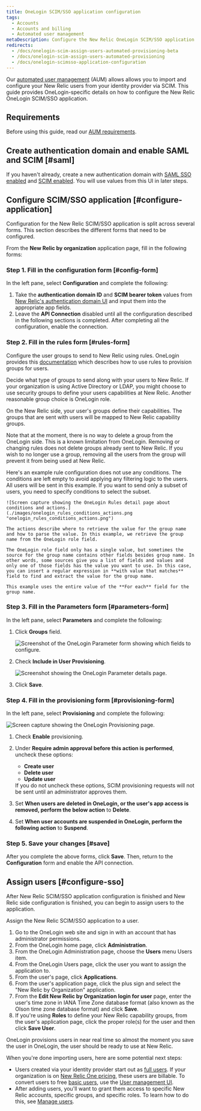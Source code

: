 ```yaml
---
title: OneLogin SCIM/SSO application configuration
tags:
  - Accounts
  - Accounts and billing
  - Automated user management
metaDescription: Configure the New Relic OneLogin SCIM/SSO application for your organization.
redirects:
  - /docs/onelogin-scim-assign-users-automated-provisioning-beta
  - /docs/onelogin-scim-assign-users-automated-provisioning
  - /docs/onelogin-scimsso-application-configuration
---
```


Our [automated user management](https://docs.newrelic.com/docs/accounts/accounts/automated-user-management/automated-user-provisioning-single-sign) (AUM) allows allows you to import and configure your New Relic users from your identity provider via SCIM. This guide provides OneLogin-specific details on how to configure the New Relic OneLogin SCIM/SSO application.

## Requirements

Before using this guide, read our [AUM requirements](https://docs.newrelic.com/docs/assign-users-automated-provisioning-allow-single-sign#requirements).

## Create authentication domain and enable SAML and SCIM [#saml]

If you haven't already, create a new authentication domain with [SAML SSO enabled](/docs/accounts/accounts-billing/new-relic-one-user-management/authentication-domains-saml-sso-scim-more/#saml) and [SCIM enabled](/docs/accounts/accounts-billing/new-relic-one-user-management/authentication-domains-saml-sso-scim-more#source-users). You will use values from this UI in later steps.

## Configure SCIM/SSO application [#configure-application]

Configuration for the New Relic SCIM/SSO application is split across several forms. This section describes the different forms that need to be configured.

From the **New Relic by organization** application page, fill in the following forms:

### Step 1. Fill in the configuration form [#config-form]

In the left pane, select **Configuration** and complete the following:

1. Take the **authentication domain ID** and **SCIM bearer token** values from [New Relic's authentication domain UI](https://docs.newrelic.com/docs/accounts/accounts-billing/new-relic-one-user-management/authentication-domains-saml-sso-scim-more) and input them into the appropriate app fields.
2. Leave the **API Connection** disabled until all the configuration described in the following sections is completed. After completing all the configuration, enable the connection.

### Step 2. Fill in the rules form [#rules-form]

Configure the user groups to send to New Relic using rules. OneLogin provides this [documentation](https://developers.onelogin.com/scim/create-app#scim_rules) which describes how to use rules to provision groups for users.

Decide what type of groups to send along with your users to New Relic. If your organization is using Active Directory or LDAP, you might choose to use security groups to define your users capabilities at New Relic. Another reasonable group choice is OneLogin role.

On the New Relic side, your user's groups define their capabilities. The groups that are sent with users will be mapped to New Relic capability groups.

Note that at the moment, there is no way to delete a group from the OneLogin side. This is a known limitation from OneLogin. Removing or changing rules does not delete groups already sent to New Relic. If you wish to no longer use a group, removing all the users from the group will prevent it from being used at New Relic.

<CollapserGroup>
  <Collapser
    id="rule-example"
    title="A rule that only uses actions"
  >
    Here's an example rule configuration does not use any conditions. The conditions are left empty to avoid applying any filtering logic to the users. All users will be sent in this example. If you want to send only a subset of users, you need to specify conditions to select the subset.

    ![Screen capture showing the OneLogin Rules detail page about conditions and actions.](./images/onelogin_rules_conditions_actions.png "onelogin_rules_conditions_actions.png")

    The actions describe where to retrieve the value for the group name and how to parse the value. In this example, we retrieve the group name from the OneLogin role field.

    The OneLogin role field only has a single value, but sometimes the source for the group name contains other fields besides group name. In other words, some sources give you a list of fields and values and only one of those fields has the value you want to use. In this case, you can insert a regular expression in **with value that matches** field to find and extract the value for the group name.

    This example uses the entire value of the **For each** field for the group name.
  </Collapser>
</CollapserGroup>

### Step 3. Fill in the Parameters form [#parameters-form]

In the left pane, select **Parameters** and complete the following:

1. Click **Groups** field.

   ![Screenshot of the OneLogin Parameter form showing which fields to configure.](./images/onelogin_parameter_form_general.png "onelogin_parameter_form_general.png")
2. Check **Include in User Provisioning**.

   ![Screenshot showing the OneLogin Parameter details page.](./images/onelogin_parameter_form_specific.png "onelogin_parameter_form_specific.png")
3. Click **Save**.

### Step 4. Fill in the provisioning form [#provisioning-form]

In the left pane, select **Provisioning** and complete the following:

![Screen capture showing the OneLogin Provisioning page.](./images/onelogin_provisioning_form.png "onelogin_provisioning_form.png")

1. Check **Enable** provisioning.
2. Under **Require admin approval before this action is performed**, uncheck these options:

   * **Create user**
   * **Delete user**
   * **Update user**

   <Callout variant="tip">
     If you do not uncheck these options, SCIM provisioning requests will not be sent until an administrator approves them.
   </Callout>
3. Set **When users are deleted in OneLogin, or the user's app access is removed, perform the below action** to **Delete**.
4. Set **When user accounts are suspended in OneLogin, perform the following action** to **Suspend**.

### Step 5. Save your changes [#save]

After you complete the above forms, click **Save**. Then, return to the **Configuration** form and enable the API connection.

## Assign users [#configure-sso]

After New Relic SCIM/SSO application configuration is finished and New Relic side configuration is finished, you can begin to assign users to the application.

Assign the New Relic SCIM/SSO application to a user.

1. Go to the OneLogin web site and sign in with an account that has administrator permissions.
2. From the OneLogin home page, click **Administration**.
3. From the OneLogin Administration page, choose the **Users** menu Users item.
4. From the OneLogin Users page, click the user you want to assign the application to.
5. From the user's page, click **Applications**.
6. From the user's application page, click the plus sign and select the "New Relic by Organization" application.
7. From the **Edit New Relic by Organization login for user** page, enter the user's time zone in IANA Time Zone database format (also known as the Olson time zone database format) and click **Save**.
8. If you're using **Roles** to define your New Relic capability groups, from the user's application page, click the proper role(s) for the user and then click **Save User**.

OneLogin provisions users in near real time so almost the moment you save the user in OneLogin, the user should be ready to use at New Relic.

When you're done importing users, here are some potential next steps:

* Users created via your identity provider start out as [full users](/docs/accounts/accounts-billing/new-relic-one-user-management/new-relic-one-user-model-understand-user-structure#user-type). If your organization is on [New Relic One pricing](/docs/accounts/accounts-billing/new-relic-one-pricing-billing/new-relic-one-pricing-billing), these users are billable. To convert users to free [basic users](/docs/accounts/accounts-billing/new-relic-one-user-management/new-relic-one-user-model-understand-user-structure#user-type), use the [User management UI](/docs/accounts/accounts-billing/new-relic-one-user-management/add-manage-users-groups-roles#add-users).
* After adding users, you'll want to grant them access to specific New Relic accounts, specific groups, and specific roles. To learn how to do this, see [Manage users](/docs/accounts/accounts-billing/new-relic-one-user-management/add-manage-users-groups-roles#understand-concepts).